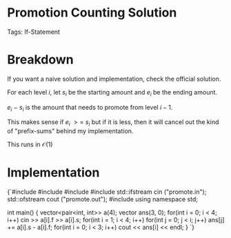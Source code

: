 


<Sidebar moduleId={moduleId} /> 

# Promotion Counting Solution

Tags: If-Statement

# Breakdown

If you want a naive solution and implementation, check the official solution.

For each level $i$, let $s$<sub>$i$</sub> be the starting amount and $e$<sub>$i$</sub> be the ending amount.

$e$<sub>$i$</sub> $-$ $s$<sub>$i$</sub> is the amount that needs to promote from level $i - 1$. 

This makes sense if $e$<sub>$i$</sub> $>=$ $s$<sub>$i$</sub> but if it is less, then it will cancel out the 
kind of "prefix-sums" behind my implementation. 

This runs in $\mathcal{O}(1)$

# Implementation

<div style={{ transform: 'translateX(150px)' }}>
  <SyntaxHighlighter language="cpp" style={okaidia}>
{`#include <cmath>
#include <cstdio>
#include <vector>
#include <fstream>
std::ifstream cin ("promote.in");
std::ofstream cout ("promote.out");
#include <algorithm>
using namespace std;


int main() {
    vector<pair<int, int>> a(4); 
    vector<int> ans(3, 0); 
    for(int i = 0; i < 4; i++) cin >> a[i].f >> a[i].s;
    for(int i = 1; i < 4; i++) 
        for(int j = 0; j < i; j++) 
            ans[j] += a[i].s - a[i].f; 
    for(int i = 0; i < 3; i++) cout << ans[i] << endl;
}
`}
  </SyntaxHighlighter>
</div>

